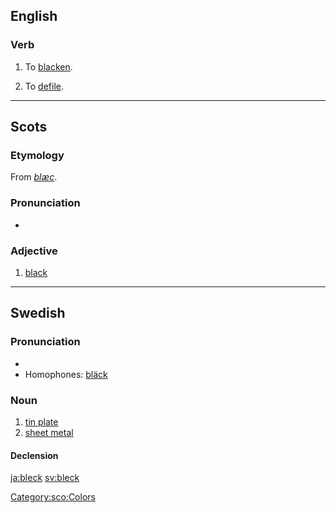 ==English==

===Verb===
{{en-verb}}

# {{obsolete|dialect}} To [[blacken]].
# {{obsolete|dialect}} To [[defile]].
#: {{rfquotek|Wyclif}}

{{Webster 1913}}

----

==Scots==

===Etymology===
From {{etyl|ang|sco}} ''[[blæc]]''.

===Pronunciation===
* {{IPA|/blɛk/|lang=sco}}

===Adjective===
{{colorbox|black}} {{sco-adj|blecker|bleckest}}

# {{South Scots}} [[black]]

[[Category:sco:Colors]]


----
==Swedish==

===Pronunciation===
* {{IPA|/blɛk/|lang=sv}}
* Homophones: [[bläck]]

===Noun===
{{sv-noun|g=n}}

# [[tin plate]]
# [[sheet metal]]

====Declension====
{{sv-noun-irreg-n|2=blecket}}

[[ja:bleck]]
[[sv:bleck]]